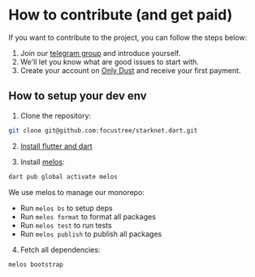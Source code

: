 # How to contribute (and get paid)

If you want to contribute to the project, you can follow the steps below:

1. Join our [telegram group](https://t.me/+CWezjfLIRYc0MDY0) and introduce yourself.
2. We'll let you know what are good issues to start with.
3. Create your account on [Only Dust](https://app.onlydust.com/p/starknetdart) and receive your first payment.

## How to setup your dev env

1. Clone the repository:

```sh
git clone git@github.com:focustree/starknet.dart.git
```

2. [Install flutter and dart](https://docs.flutter.dev/get-started/install)

3. Install [melos](https://melos.invertase.dev/~melos-latest/getting-started):

```sh
dart pub global activate melos
```

We use melos to manage our monorepo:

- Run `melos bs` to setup deps
- Run `melos format` to format all packages
- Run `melos test` to run tests
- Run `melos publish` to publish all packages

4. Fetch all dependencies:

```sh
melos bootstrap
```

